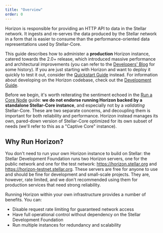 ```yaml
---
title: "Overview"
order: 0
---
```



Horizon is responsible for providing an HTTP API to data in the Stellar network. It ingests and re-serves the data produced by the Stellar network in a form that is easier to consume than the performance-oriented data representations used by Stellar-Core.

This guide describes how to administer a **production** Horizon instance, catered towards the 2.0+ release, which introduced massive performance and architectural improvements (you can refer to the [Developers' Blog](https://www.stellar.org/developers-blog/a-new-sun-on-the-horizon) for some history). If you are just starting with Horizon and want to deploy it quickly to test it out, consider the [Quickstart Guide](./quickstart) instead. For information about developing on the Horizon codebase, check out the [Development Guide](https://github.com/stellar/go/blob/master/services/horizon/internal/docs/developing.md).

Before we begin, it's worth reiterating the sentiment echoed in the [Run a Core Node](../run-core-node) guide: **we do not endorse running Horizon backed by a standalone Stellar-Core instance**, and especially not by a *validating* Stellar-Core. These are two separate concerns, and decoupling them is important for both reliability and performance. Horizon instead manages its own, pared-down version of Stellar-Core optimized for its own subset of needs (we'll refer to this as a "Captive Core" instance).


## Why Run Horizon?

You don't need to run your own Horizon instance to build on Stellar: the Stellar Development Foundation runs two Horizon servers, one for the public network and one for the test network: https://horizon.stellar.org and https://horizon-testnet.stellar.org. These servers are free for anyone to use and should be fine for development and small-scale projects. They are, however, rate limited, and we don't recommended using them for production services that need strong reliability.

Running Horizon within your own infrastructure provides a number of benefits. You can:

  - Disable request rate limiting for guaranteed network access
  - Have full operational control without dependency on the Stellar Development Foundation
  - Run multiple instances for redundancy and scalability
